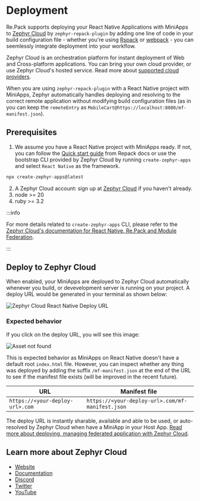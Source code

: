 # Deployment 

Re.Pack supports deploying your React Native Applications with MiniApps to [Zephyr Cloud](https://zephyr-cloud.io) by `zephyr-repack-plugin` by adding one line of code in your build configuration file - whether you're using [Rspack](https://rspack.dev) or [webpack](https://webpack.js.org) - you can seemlessly integrate deployment into your workflow. 


Zephyr Cloud is an orchestration platform for instant deployment of Web and Cross-platform applications. You can bring your own cloud provider, or use Zephyr Cloud's hosted service. Read more about [supported cloud providers](https://docs.zephyr-cloud.io/cloud).

When you are using `zephyr-repack-plugin` with a React Native project with MiniApps, Zephyr automatically handles deploying and resolving to the correct remote application without modifying build configuration files (as in you can keep the `remoteEntry` as `MobileCart@https://localhost:8080/mf-manifest.json`).

## Prerequisites


1. We assume you have a React Native project with MiniApps ready. If not, you can follow the [Quick start guide](/getting-started/quick-start) from Repack docs or use the bootstrap CLI provided by Zephyr Cloud by running `create-zephyr-apps` and select `React Native` as the framework. 
```bash 
npx create-zephyr-apps@latest
```

2. A Zephyr Cloud account: sign up at [Zephyr Cloud](https://app.zephyr-cloud.io?ref=repack) if you haven't already. 
3. node >= 20 
4. ruby >= 3.2

:::info 

For more details related to `create-zephyr-apps` CLI, please refer to the [Zephyr Cloud's documentation for React Native, Re.Pack and Module Federation](https://docs.zephyr-cloud.io/recipes/repack-mf).

:::

## Deploy to Zephyr Cloud

When enabled, your MiniApps are deployed to Zephyr Cloud automatically whenever you build, or devevelopment server is running on your project. A deploy URL would be generated in your terminal as shown below: 

![Zephyr Cloud React Native Deploy URL](../images/repack-deploy-url.png)

### Expected behavior 

If you click on the deploy URL, you will see this image: 

![Asset not found](../images/asset-not-found.png)

This is expected behavior as MiniApps on React Native doesn't have a default root `index.html` file. However, you can inspect whether any thing was deployed by adding the suffix `/mf-manifest.json` at the end of the URL to see if the manifest file exists (will be improved in the recent future). 

| URL | Manifest file |
| --- | --- |
| `https://<your-deploy-url>.com`| `https://<your-deploy-url>.com/mf-manifest.json` |



The deploy URL is instantly sharable, available and able to be used, or auto-resolved by Zephyr Cloud when have a MiniApp in your Host App. [Read more about deploying, managing federated application with Zephyr Cloud](https://docs.zephyr-cloud.io/how-to/mf-guide).




## Learn more about Zephyr Cloud

- [Website](https://zephyr-cloud.io)
- [Documentation](https://docs.zephyr-cloud.io)
- [Discord](https://zephyr-cloud.io/discord)
- [Twitter](https://zephyr-cloud.io/twitter)
- [YouTube](https://zephyr-cloud.io/youtube)


